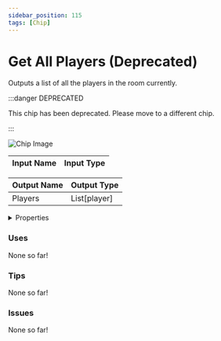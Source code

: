 ```yaml
---
sidebar_position: 115
tags: [Chip]
---
```


# Get All Players (Deprecated)

Outputs a list of all the players in the room currently.

:::danger DEPRECATED

This chip has been deprecated. Please move to a different chip.

:::

![Chip Image](/svg/09b0bf5b-95df-474b-b81a-4e8e2c78ed0a.svg)

| Input Name | Input Type |
|-----------|-----------|

| Output Name | Output Type |
|-----------|-----------|
| Players | List[player] |


<details>
  <summary>Properties</summary>
  <div>
    <div>
    <table>
      <thead>
        <tr>
          <th>Is beta required?</th>
          <th>❌</th>
        </tr>
        <tr>
          <th>Is this chip a trolling risk?</th>
          <th>❌</th>
        </tr>
        <tr>
          <th>Chip UUPD</th>
          <th>._uuid</th>
        </tr>
      </thead>
    </table>
    </div>
  </div>
</details>

### Uses

None so far!

### Tips

None so far!

### Issues

None so far!